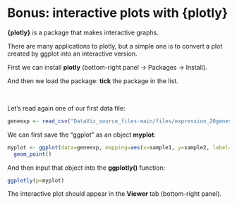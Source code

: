 # Bonus: interactive plots with {plotly}

**{plotly}** is a package that makes interactive graphs.

There are many applications to plotly, but a simple one is to convert a plot created by ggplot into an interactive version.

First we can install **plotly** (bottom-right panel -> Packages -> Install).

And then we load the package: **tick** the package in the list.

<br>

Let's read again one of our first data file:

```r
geneexp <- read_csv("DataViz_source_files-main/files/expression_20genes.csv")
```

We can first save the "ggplot" as an object **myplot**:

```r
myplot <- ggplot(data=geneexp, mapping=aes(x=sample1, y=sample2, label=genes)) + 
  geom_point()
```

And then input that object into the **ggplotly()** function:

```r
ggplotly(p=myplot)
```

The interactive plot should appear in the **Viewer** tab (bottom-right panel).
